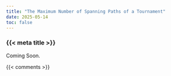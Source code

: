 ```yaml
---
title: "The Maximum Number of Spanning Paths of a Tournament"
date: 2025-05-14
toc: false
---
```


### {{< meta title >}}

Coming Soon.



{{< comments >}}